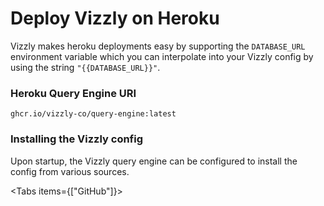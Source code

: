 
# Deploy Vizzly on Heroku

Vizzly makes heroku deployments easy by supporting the `DATABASE_URL` environment variable which you can
interpolate into your Vizzly config by using the string `"{{DATABASE_URL}}"`.

### Heroku Query Engine URI

```
ghcr.io/vizzly-co/query-engine:latest
```

### Installing the Vizzly config

Upon startup, the Vizzly query engine can be configured to install the config from various sources.

<Tabs items={["GitHub"]}>
  <Tab>
    <InstallConfigFromGitHub />
  </Tab>
</Tabs>
